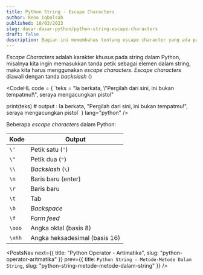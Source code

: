 ```yaml
---
title: Python String - Escape Characters
author: Reno Iqbalsah
published: 18/03/2023
slug: dasar-dasar-python/python-string-escape-characters
draft: false
description: Bagian ini memembahas tentang escape character yang ada pada string dalam bahasa pemrograman Python
---
```


_Escape Characters_ adalah karakter khusus pada string dalam Python, misalnya kita ingin memasukkan tanda petik sebagai elemen dalam string, 
maka kita harus menggunakan _escape characters_. _Escape characters_ diawali dengan tanda _backslash_ (\)

<CodeHL
code = {
`teks = "Ia berkata, \\"Pergilah dari sini, ini bukan tempatmu!\\", seraya mengacungkan pistol"

print(teks) # output : Ia berkata, "Pergilah dari sini, ini bukan tempatmu!", seraya mengacungkan pistol`
}
lang="python"
/>

Beberapa _escape characters_ dalam Python:

|Kode|Output|
|---|---|
|`\'`|Petik satu (`'`)|
|`\"`|Petik dua (`"`)|
|`\\`|_Backslash_ (`\`)|
|`\n`|Baris baru (enter)|
|`\r`|Baris baru|
|`\t`|Tab|
|`\b`|_Backspace_|
|`\f`|_Form feed_|
|`\ooo`|Angka oktal (basis 8)|
|`\xhh`|Angka heksadesimal (basis 16)|

<PostsNav
  next={{
    title: "Python Operator - Artimatika",
    slug: "python-operator-aritmatika"
  }}
  prev={{
    title: `Python String - Metode-Metode Dalam String`,
    slug: "python-string-metode-metode-dalam-string"
  }}
/>